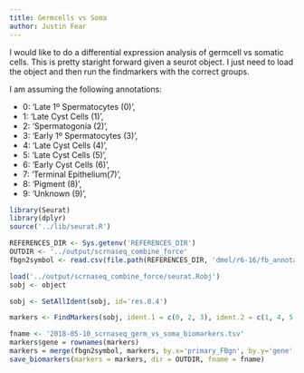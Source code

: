 ```yaml
---
title: Germcells vs Soma
author: Justin Fear
---
```


I would like to do a differential expression analysis of germcell vs somatic
cells. This is pretty staright forward given a seurot object. I just need to
load the object and then run the findmarkers with the correct groups.

I am assuming the following annotations:

* 0: 'Late 1º Spermatocytes (0)',
* 1: 'Late Cyst Cells (1)',
* 2: 'Spermatogonia (2)',
* 3: 'Early 1º Spermatocytes (3)',
* 4: 'Late Cyst Cells (4)',
* 5: 'Late Cyst Cells (5)',
* 6: 'Early Cyst Cells (6)',
* 7: 'Terminal Epithelium(7)',
* 8: 'Pigment (8)',
* 9: 'Unknown (9)',


```r
library(Seurat)
library(dplyr)
source('../lib/seurat.R')

REFERENCES_DIR <- Sys.getenv('REFERENCES_DIR')
OUTDIR <- '../output/scrnaseq_combine_force'
fbgn2symbol <- read.csv(file.path(REFERENCES_DIR, 'dmel/r6-16/fb_annotation/dmel_r6-16.fb_annotation'), header=T, sep = '\t')[, c('gene_symbol', 'primary_FBgn')]
```

```r
load('../output/scrnaseq_combine_force/seurat.Robj')
sobj <- object
```

```r
sobj <- SetAllIdent(sobj, id='res.0.4')
```

```r
markers <- FindMarkers(sobj, ident.1 = c(0, 2, 3), ident.2 = c(1, 4, 5, 6))
```

```r
fname <- '2018-05-10_scrnaseq_germ_vs_soma_biomarkers.tsv'
markers$gene = rownames(markers)
markers = merge(fbgn2symbol, markers, by.x='primary_FBgn', by.y='gene', all.y=T)
save_biomarkers(markers = markers, dir = OUTDIR, fname = fname)
```

